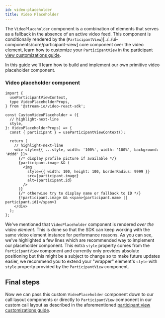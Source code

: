 ```yaml
---
id: video-placeholder
title: Video Placeholder
---
```


The `VideoPlaceholder` component is a combination of elements that serves as a fallback in the absence of an active video feed. This component is conditionally rendered by the (`ParticipantView`)[../../ui-components/core/participant-view] core component over the video element, learn how to customize your `ParticipantView` in [the participant view customizations guide](../../ui-cookbook/participant-view-customizations).

In this guide we'll learn how to build and implement our own primitive video placeholder component.

### Video placeholder component

```tsx
import {
  useParticipantViewContext,
  type VideoPlaceholderProps,
} from '@stream-io/video-react-sdk';

const CustomVideoPlaceholder = ({
  // highlight-next-line
  style,
}: VideoPlaceholderProps) => {
  const { participant } = useParticipantViewContext();

  return (
    // highlight-next-line
    <div style={{ ...style, width: '100%', width: '100%', background: '#ddd' }}>
      {/* display profile picture if available */}
      {participant.image && (
        <img
          style={{ width: 100, height: 100, borderRadius: 9999 }}
          src={participant.image}
          alt={participant.id}
        />
      )}
      {/* otherwise try to display name or fallback to ID */}
      {!participant.image && <span>{participant.name || participant.id}</span>}
    </div>
  );
};
```

We've mentioned that `VideoPlaceholder` component is rendered _over the video element_. This is done so that the SDK can keep working with the same video element instance for performance reasons. As you can see, we've highlighted a few lines which are recommended way to implement our placeholder component. This extra `style` property comes from the `ParticipantView` component and currently only provides absolute positioning but this might be a subject to change so to make future updates easier, we recommend you to extend your "wrapper" element's `style` with `style` property provided by the `ParticipantView` component.

## Final steps

Now we can pass this custom `VideoPlaceholder` component down to our call layout components or directly to `ParticipantView` component in our custom call layout as described in the aforementioned [participant view customizations guide](../../ui-cookbook/participant-view-customizations).

